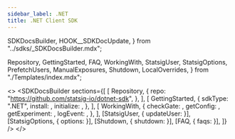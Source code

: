 ```yaml
---
sidebar_label: .NET
title: .NET Client SDK
---
```


  SDKDocsBuilder,
  HOOK__SDKDocUpdate,
} from "../sdks/_SDKDocsBuilder.mdx";

  Repository,
  GettingStarted,
  FAQ,
  WorkingWith,
  StatsigUser,
  StatsigOptions,
  PrefetchUsers,
  ManualExposures,
  Shutdown,
  LocalOverrides,
} from "./Templates/index.mdx";


<>
  <SDKDocsBuilder
    sections={[
    [
      Repository,
      {
        repo: "https://github.com/statsig-io/dotnet-sdk",
      },
    ],
    [
      GettingStarted,
      {
        sdkType: ".NET",
        install: <Install />,
        initialize: <Initialize />,
      },
    ],
    [
      WorkingWith,
      {
        checkGate: <CheckGate />,
        getConfig: <GetConfig />,
        getExperiment: <GetExperiment />,
        logEvent: <LogEvent />,
      },
    ],
    [StatsigUser, { updateUser: <UpdateUser /> }],
    [StatsigOptions, { options: <Options /> }],
    [Shutdown, { shutdown: <ShutdownSnippet /> }],
    [FAQ, { faqs: <MoreFAQs /> }],
  ]}
  />
</>
